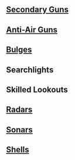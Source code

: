 ==[[List of Secondary Guns by stats|Secondary Guns]]==
==={{EquipmentLink|5inch Single High-angle Gun Mount Battery}}===
{{:5inch Single High-angle Gun Mount Battery/Bonuses}}

==[[List of Anti-Air Guns by stats|Anti-Air Guns]]==
==={{EquipmentLink|20-tube 7inch UP Rocket Launchers}}===
{{:20-tube 7inch UP Rocket Launchers/Bonuses}}

==[[List of Anti-Torpedo Bulges by stats|Bulges]]==
==={{EquipmentLink|Arctic Camouflage (+ Arctic Equipment)}}===
{{:Arctic Camouflage (+ Arctic Equipment)/Bonuses}}

==Searchlights==
==={{EquipmentLink|Searchlight}}===
{{:Searchlight/Bonuses}}
==={{EquipmentLink|Type 96 150cm Searchlight}}===
{{:Type 96 150cm Searchlight/Bonuses}}

==Skilled Lookouts==
==={{EquipmentLink|Skilled Lookouts}}===
{{:Skilled Lookouts/Bonuses}}

==[[List of Radars by stats|Radars]]==
==={{EquipmentLink|GFCS Mk.37}}===
{{:GFCS_Mk.37/Bonuses}}
==={{EquipmentLink|SG Radar (Initial Model)}}===
{{:SG Radar (Initial Model)/Bonuses}}
==={{EquipmentLink|Type 13 Air Radar Kai}}===
{{:Type 13 Air Radar Kai/Bonuses}}

==[[List of Anti-Submarine Equipment by stats|Sonars]]==
==={{EquipmentLink|Type 3 Active Sonar}}===
{{:Type 3 Active Sonar/Bonuses}}

==[[List of Shells by stats|Shells]]==
==={{EquipmentLink|Type 3 Shell}}===
{{:Type 3 Shell/Bonuses}}
==={{EquipmentLink|Type 3 Shell Kai}}===
{{:Type 3 Shell Kai/Bonuses}}
==={{EquipmentLink|Type 1 Armor Piercing Shell Kai}}===
{{:Type 1 Armor Piercing Shell Kai/Bonuses}}